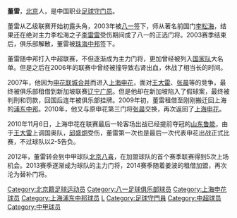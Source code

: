 {{Football player infobox
| playername = 董雷
| image = 
| fullname = 董雷
| englishfullname = Dong Lei
| nickname =
| dateofbirth ={{birth date and age|1982|8|6}}
| height={{height|m=1.89}}
| countryofbirth = {{CHN}}
| cityofbirth = [[北京|北京]]
| currentclub  = [[北京八喜|北京八喜]]
| position = 守门员
| clubnumber = 
| youthyears =
| youthclubs = 
| years = ?-2002<br/>2003<br/>2004-2006<br/>2007-2011<br/>2007<br/>2009<br/>2012-
| clubs = [[北京宏登|北京宏登]]<br/>[[八一足球俱乐部|八一]]<br/>[[上海联城足球俱乐部|珠海/上海中邦]]<br/>[[上海申花|上海申花]]<br/>→[[辽宁广原|辽宁广原]]''(租借)''<br/>→[[上海浦东中邦|上海浦东中邦]]''(租借)''<br/>[[北京八喜|北京八喜]]
| caps(goals)=<br/><br/><br/>1{{0}}(0)<br/><br/>20 (0)<br/>27{{0}}(0)
| pcupdate = 2013-12-31
}}
'''董雷'''{{BD|1982年|8月6日|||D}}，[[北京|北京]]人，是中国职业[[足球|足球]][[守门员|守门员]]。

董雷从乙级联赛开始初露头角，2003年被[[八一足球俱乐部|八一]]签下，师从著名前国门[[李松海|李松海]]，结果还在绝对主力李松海之子[[李雷雷|李雷雷]]受伤期间成了八一的正选门将。2003赛季结束后，俱乐部解散，董雷被[[珠海中邦|珠海中邦]]签下。

董雷随中邦打入中超联赛，不但逐渐成为主力门将，更加曾经被列入[[中国国家足球队|国家队]]大名单。但是之后在2006年的联赛中曾经被撞导致右肾出血，休战了相当长的时间。

2007年，他因为[[申花联城合并|申花联城合并]]而进入[[上海申花|上海申花]]，面对[[王大雷|王大雷]]、[[张晨|张晨]]等的竞争，最终被俱乐部租借到新加坡联赛[[辽宁广原|辽宁广原]]。但是他却在新加坡陷入了假球案，最终被判刑和罚款，回国后连年被俱乐部挂牌。2009年初，董雷租借至刚刚搬迁回上海的[[浦东中邦|浦东中邦]]。2010年，他又与原申花第三门将[[张晨|张晨]]交换，再次返回了[[上海申花|上海申花]]。

2010年11月6日，上海申花在联赛最后一轮客场出战已经提前夺冠的[[山东鲁能|山东鲁能]]，由于[[王大雷|王大雷]]上调国奥队，[[邱盛炯|邱盛炯]]受伤，董雷第一次也是最后一次代表申花出战正式比赛，不过球队以2-5告负。

2012年，董雷转会到中甲球队[[北京八喜|北京八喜]]，在加盟球队的首个赛季联赛得到5次上场机会。2013赛季逐渐成为球队的主力门将，2014赛季随着姜波的租借加盟，再次沦为替补门将。

{{2004年珠海中邦名单}}
{{2010年中超分类名单上海}}
{{2011年中超分类名单上海}}
{{2012年中甲分类名单八喜}}
{{2013年中甲分类名单八喜}}
{{2014年中甲分类名单八喜}}
{{2015年中甲分类名单北控}}
{{2016年中甲分类名单北控}}
{{2017年中甲分类名单北控}}

{{DEFAULTSORT:DONG Lei}}
[[Category:北京籍足球运动员|Category:北京籍足球运动员]]
[[Category:八一足球俱乐部球员|Category:八一足球俱乐部球员]]
[[Category:上海申花球员|Category:上海申花球员]]
[[Category:上海浦东中邦球员|Category:上海浦东中邦球员]]
[[Category:董姓|L]]
[[Category:足球守門員|Category:足球守門員]]
[[Category:中超球员|Category:中超球员]]
[[Category:中甲球员|Category:中甲球员]]